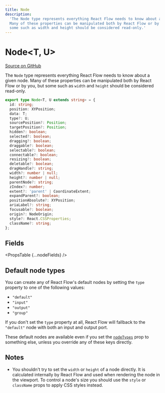 ```yaml
---
title: Node
description:
  'The Node type represents everything React Flow needs to know about a given node.
  Many of these properties can be manipulated both by React Flow or by you, but
  some such as width and height should be considered read-only.'
---
```



# Node&lt;T, U>

[Source on GitHub](https://github.com/xyflow/xyflow/blob/v11/packages/core/src/types/nodes.ts/#L8)

The `Node` type represents everything React Flow needs to know about a given node.
Many of these properties can be manipulated both by React Flow or by you, but
some such as `width` and `height` should be considered read-only.

```ts
export type Node<T, U extends string> = {
  id: string;
  position: XYPosition;
  data: T;
  type?: U;
  sourcePosition?: Position;
  targetPosition?: Position;
  hidden?: boolean;
  selected?: boolean;
  dragging?: boolean;
  draggable?: boolean;
  selectable?: boolean;
  connectable?: boolean;
  resizing?: boolean;
  deletable?: boolean;
  dragHandle?: string;
  width?: number | null;
  height?: number | null;
  parentNode?: string;
  zIndex?: number;
  extent?: 'parent' | CoordinateExtent;
  expandParent?: boolean;
  positionAbsolute?: XYPosition;
  ariaLabel?: string;
  focusable?: boolean;
  origin?: NodeOrigin;
  style?: React.CSSProperties;
  className?: string;
};
```

## Fields

<PropsTable {...nodeFields} />

## Default node types

You can create any of React Flow's default nodes by setting the `type` property
to one of the following values:

- `"default"`
- `"input"`
- `"output"`
- `"group"`

If you don't set the `type` property at all, React Flow will fallback to the
`"default"` node with both an input and output port.

These default nodes are available even if you set the [`nodeTypes`](/api-reference/react-flow#node-types)
prop to something else, unless you override any of these keys directly.

## Notes

- You shouldn't try to set the `width` or `height` of a node directly. It is
  calculated internally by React Flow and used when rendering the node in the
  viewport. To control a node's size you should use the `style` or `className`
  props to apply CSS styles instead.
